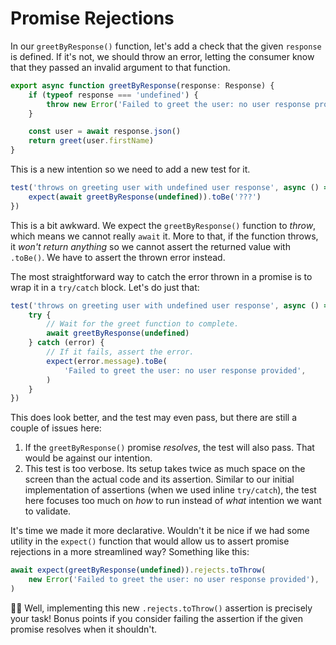 # Promise Rejections

<EpicVideo url="https://www.epicweb.dev/workshops/testing-fundamentals/testing-asynchronous-code/error-assertions-for-rejected-promises" />

In our `greetByResponse()` function, let's add a check that the given `response` is defined. If it's not, we should throw an error, letting the consumer know that they passed an invalid argument to that function.

```ts filename=greet.ts highlight=2-4 nonumber
export async function greetByResponse(response: Response) {
	if (typeof response === 'undefined') {
		throw new Error('Failed to greet the user: no user response provided')
	}

	const user = await response.json()
	return greet(user.firstName)
}
```

This is a new intention so we need to add a new test for it.

```js
test('throws on greeting user with undefined user response', async () => {
	expect(await greetByResponse(undefined)).toBe('???')
})
```

This is a bit awkward. We expect the `greetByResponse()` function to _throw_, which means we cannot really `await` it. More to that, if the function throws, it _won't return anything_ so we cannot assert the returned value with `.toBe()`. We have to assert the thrown error instead.

The most straightforward way to catch the error thrown in a promise is to wrap it in a `try/catch` block. Let's do just that:

```js lines=7-9
test('throws on greeting user with undefined user response', async () => {
	try {
		// Wait for the greet function to complete.
		await greetByResponse(undefined)
	} catch (error) {
		// If it fails, assert the error.
		expect(error.message).toBe(
			'Failed to greet the user: no user response provided',
		)
	}
})
```

This does look better, and the test may even pass, but there are still a couple of issues here:

1. If the `greetByResponse()` promise _resolves_, the test will also pass. That would be against our intention.
1. This test is too verbose. Its setup takes twice as much space on the screen than the actual code and its assertion. Similar to our initial implementation of assertions (when we used inline `try/catch`), the test here focuses too much on _how_ to run instead of _what_ intention we want to validate.

It's time we made it more declarative. Wouldn't it be nice if we had some utility in the `expect()` function that would allow us to assert promise rejections in a more streamlined way? Something like this:

```js
await expect(greetByResponse(undefined)).rejects.toThrow(
	new Error('Failed to greet the user: no user response provided'),
)
```

👨‍💼 Well, implementing this new `.rejects.toThrow()` assertion is precisely your task! Bonus points if you consider failing the assertion if the given promise resolves when it shouldn't.
